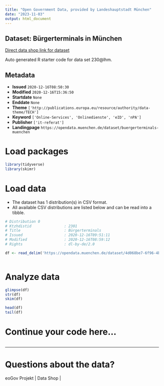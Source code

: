 ```yaml
---
title: "Open Government Data, provided by Landeshauptstadt München"
date: "2023-11-03"
output: html_document
---
```


## Dataset: Bürgerterminals in München

[Direct data shop link for dataset](https://opendata.muenchen.de/dataset/buergerterminals-muenchen)

Auto generated R starter code for data set 230@lhm.

## Metadata

- **Issued** `2020-12-16T08:50:30`
- **Modified** `2020-12-16T15:36:50`
- **Startdate** `None`
- **Enddate** `None`
- **Theme** `['http://publications.europa.eu/resource/authority/data-theme/TECH']`
- **Keyword** `['Online-Services', 'Onlinedienste', 'eID', 'nPA']`
- **Publisher** `['it-referat']`
- **Landingpage** `https://opendata.muenchen.de/dataset/buergerterminals-muenchen`


# Load packages

```r

library(tidyverse)
library(skimr)

```

# Load data

-   The dataset has 1 distribution(s) in CSV format.
-   All available CSV distributions are listed below and can be read into a tibble.

```r

# Distribution 0
# Ktzhdistid               : 2301
# Title                    : Bürgerterminals
# Issued                   : 2020-12-16T09:51:11
# Modified                 : 2020-12-16T08:59:12
# Rights                   : dl-by-de/2.0

df <- read_delim('https://opendata.muenchen.de/dataset/4d068be7-6f96-4bd8-adda-9e57da03968c/resource/39f8a4c9-31ad-45b9-b03d-cf96798ef09c/download/burgerterminalsv6.0.csv')



```

# Analyze data

```r

glimpse(df)
str(df)
skim(df)

head(df)
tail(df)

```

# Continue your code here...

```r

```

------------------------------------------------------------------------

# Questions about the data?

eoGov Projekt | Data Shop | 
